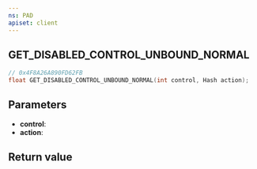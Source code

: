 ```yaml
---
ns: PAD
apiset: client
---
```

## GET_DISABLED_CONTROL_UNBOUND_NORMAL

```c
// 0x4F8A26A890FD62FB
float GET_DISABLED_CONTROL_UNBOUND_NORMAL(int control, Hash action);
```


## Parameters
* **control**:
* **action**:

## Return value